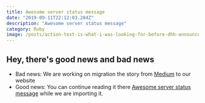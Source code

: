 ```yaml
---
title: Awesome server status message
date: "2019-09-11T22:12:03.284Z"
description: "Awesome server status message"
category: Ruby
image: /posts/action-text-is-what-i-was-looking-for-before-dhh-announce-it/action_text.jpeg
---
```


## Hey, there's good news and bad news
- Bad news: We are working on migration the story from [Medium](https://medium.com/@bojanmajed/awesome-server-status-message-53db02a0b168) to our website
- Good news: You can continue reading it there [Awesome server status message](https://medium.com/@bojanmajed/awesome-server-status-message-53db02a0b168) while we are importing it.